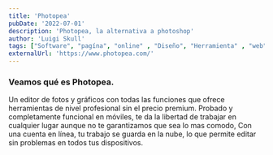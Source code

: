 ```yaml
---
title: 'Photopea'
pubDate: '2022-07-01'
description: 'Photopea, la alternativa a photoshop'
author: 'Luigi Skull'
tags: ["Software", "pagína", "online" , "Diseño", "Herramienta" , "web"]
externalUrl: 'https://www.photopea.com/' 
---
```



### Veamos qué es Photopea.


Un editor de fotos y gráficos con todas las funciones que ofrece herramientas de nivel profesional sin el precio premium. Probado y completamente funcional en móviles, te da la libertad de trabajar en cualquier lugar aunque no te garantizamos que sea lo mas comodo, Con una cuenta en línea, tu trabajo se guarda en la nube, lo que permite editar sin problemas en todos tus dispositivos.